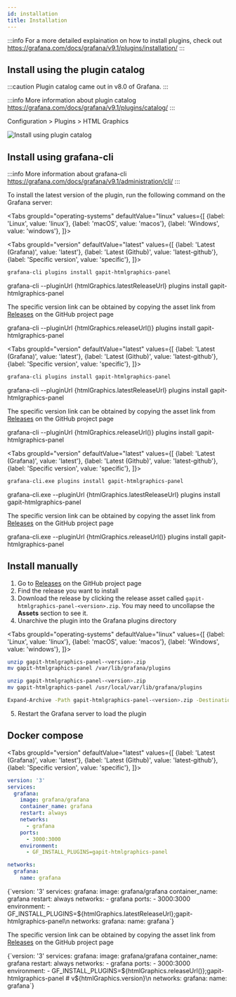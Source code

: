 ```yaml
---
id: installation
title: Installation
---
```



:::info
For a more detailed explaination on how to install plugins, check out https://grafana.com/docs/grafana/v9.1/plugins/installation/
:::

## Install using the plugin catalog

:::caution
Plugin catalog came out in v8.0 of Grafana.
:::

:::info
More information about plugin catalog https://grafana.com/docs/grafana/v9.1/plugins/catalog/
:::

Configuration > Plugins > HTML Graphics

![Install using plugin catalog](../static/gif/install-using-plugin-catalog.gif)

## Install using grafana-cli

:::info
More information about grafana-cli https://grafana.com/docs/grafana/v9.1/administration/cli/
:::

To install the latest version of the plugin, run the following command on the Grafana server:

<Tabs
  groupId="operating-systems"
  defaultValue="linux"
  values={[
    {label: 'Linux', value: 'linux'},
    {label: 'macOS', value: 'macos'},
    {label: 'Windows', value: 'windows'},
  ]}>

  <TabItem value="linux">

<Tabs
  groupId="version"
  defaultValue="latest"
  values={[
    {label: 'Latest (Grafana)', value: 'latest'},
    {label: 'Latest (Github)', value: 'latest-github'},
    {label: 'Specific version', value: 'specific'},
  ]}>

  <TabItem value="latest">

```bash
grafana-cli plugins install gapit-htmlgraphics-panel
```

  </TabItem>

  <TabItem value="latest-github">

<CodeBlock className="language-bash">
  grafana-cli --pluginUrl {htmlGraphics.latestReleaseUrl} plugins install gapit-htmlgraphics-panel
</CodeBlock>

  </TabItem>

  <TabItem value="specific">

The specific version link can be obtained by copying the asset link from [Releases](https://github.com/gapitio/gapit-htmlgraphics-panel/releases) on the GitHub project page

<CodeBlock className="language-bash">
  grafana-cli --pluginUrl {htmlGraphics.releaseUrl()} plugins install gapit-htmlgraphics-panel
</CodeBlock>

  </TabItem>
</Tabs>

  </TabItem>
  <TabItem value="macos">

<Tabs
  groupId="version"
  defaultValue="latest"
  values={[
    {label: 'Latest (Grafana)', value: 'latest'},
    {label: 'Latest (Github)', value: 'latest-github'},
    {label: 'Specific version', value: 'specific'},
  ]}>

  <TabItem value="latest">

```bash
grafana-cli plugins install gapit-htmlgraphics-panel
```

  </TabItem>

  <TabItem value="latest-github">

<CodeBlock className="language-bash">
  grafana-cli --pluginUrl {htmlGraphics.latestReleaseUrl} plugins install gapit-htmlgraphics-panel
</CodeBlock>

  </TabItem>

  <TabItem value="specific">

The specific version link can be obtained by copying the asset link from [Releases](https://github.com/gapitio/gapit-htmlgraphics-panel/releases) on the GitHub project page

<CodeBlock className="language-bash">
  grafana-cli --pluginUrl {htmlGraphics.releaseUrl()} plugins install gapit-htmlgraphics-panel
</CodeBlock>

  </TabItem>
</Tabs>

  </TabItem>
  <TabItem value="windows">

<Tabs
  groupId="version"
  defaultValue="latest"
  values={[
    {label: 'Latest (Grafana)', value: 'latest'},
    {label: 'Latest (Github)', value: 'latest-github'},
    {label: 'Specific version', value: 'specific'},
  ]}>

  <TabItem value="latest">

```bash
grafana-cli.exe plugins install gapit-htmlgraphics-panel
```

  </TabItem>

  <TabItem value="latest-github">

<CodeBlock className="language-bash">
  grafana-cli.exe --pluginUrl {htmlGraphics.latestReleaseUrl} plugins install gapit-htmlgraphics-panel
</CodeBlock>

  </TabItem>

  <TabItem value="specific">

The specific version link can be obtained by copying the asset link from [Releases](https://github.com/gapitio/gapit-htmlgraphics-panel/releases) on the GitHub project page

<CodeBlock className="language-bash">
  grafana-cli.exe --pluginUrl {htmlGraphics.releaseUrl()} plugins install gapit-htmlgraphics-panel
</CodeBlock>

  </TabItem>
</Tabs>

  </TabItem>
</Tabs>

## Install manually

1.  Go to [Releases](https://github.com/gapitio/gapit-htmlgraphics-panel/releases) on the GitHub project page
2.  Find the release you want to install
3.  Download the release by clicking the release asset called `gapit-htmlgraphics-panel-<version>.zip`. You may need to uncollapse the **Assets** section to see it.
4.  Unarchive the plugin into the Grafana plugins directory

<Tabs
  groupId="operating-systems"
  defaultValue="linux"
  values={[
    {label: 'Linux', value: 'linux'},
    {label: 'macOS', value: 'macos'},
    {label: 'Windows', value: 'windows'},
  ]}>

  <TabItem value="linux">

```bash
unzip gapit-htmlgraphics-panel-<version>.zip
mv gapit-htmlgraphics-panel /var/lib/grafana/plugins
```

  </TabItem>

  <TabItem value="macos">

```bash
unzip gapit-htmlgraphics-panel-<version>.zip
mv gapit-htmlgraphics-panel /usr/local/var/lib/grafana/plugins
```

  </TabItem>

  <TabItem value="windows">

```bash
Expand-Archive -Path gapit-htmlgraphics-panel-<version>.zip -DestinationPath C:\grafana\data\plugins
```

  </TabItem>

</Tabs>

5.  Restart the Grafana server to load the plugin

## Docker compose

<Tabs
  groupId="version"
  defaultValue="latest"
  values={[
    {label: 'Latest (Grafana)', value: 'latest'},
    {label: 'Latest (Github)', value: 'latest-github'},
    {label: 'Specific version', value: 'specific'},
  ]}>

  <TabItem value="latest">

```yaml
version: '3'
services:
  grafana:
    image: grafana/grafana
    container_name: grafana
    restart: always
    networks:
      - grafana
    ports:
      - 3000:3000
    environment:
      - GF_INSTALL_PLUGINS=gapit-htmlgraphics-panel

networks:
  grafana:
    name: grafana
```

  </TabItem>

  <TabItem value="latest-github">

<CodeBlock className="language-yaml">
{`version: '3'
services:
  grafana:
    image: grafana/grafana
    container_name: grafana
    restart: always
    networks:
      - grafana
    ports:
      - 3000:3000
    environment:
      - GF_INSTALL_PLUGINS=${htmlGraphics.latestReleaseUrl};gapit-htmlgraphics-panel\n
networks:
  grafana:
    name: grafana`}
</CodeBlock>

  </TabItem>

  <TabItem value="specific">

The specific version link can be obtained by copying the asset link from [Releases](https://github.com/gapitio/gapit-htmlgraphics-panel/releases) on the GitHub project page

<CodeBlock className="language-yaml">
{`version: '3'
services:
  grafana:
    image: grafana/grafana
    container_name: grafana
    restart: always
    networks:
      - grafana
    ports:
      - 3000:3000
    environment:
      - GF_INSTALL_PLUGINS=${htmlGraphics.releaseUrl()};gapit-htmlgraphics-panel # v${htmlGraphics.version}\n
networks:
  grafana:
    name: grafana`}
</CodeBlock>

  </TabItem>
</Tabs>
